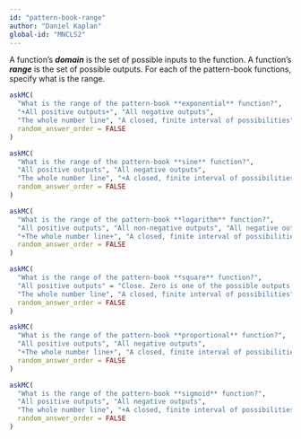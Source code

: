```yaml
---
id: "pattern-book-range"
author: "Daniel Kaplan"
global-id: "MNCLS2"
---
```


A function's ***domain*** is the set of possible inputs to the function. A function's ***range*** is the set of possible outputs. For each of the pattern-book functions, specify what is the range.

```r
askMC(
  "What is the range of the pattern-book **exponential** function?",
  "+All positive outputs+", "All negative outputs", 
  "The whole number line", "A closed, finite interval of possibilities",
  random_answer_order = FALSE
)
```

```r
askMC(
  "What is the range of the pattern-book **sine** function?",
  "All positive outputs", "All negative outputs", 
  "The whole number line", "+A closed, finite interval of possibilities+" = "Yes. The output of pattern-book sinusoid functions is always in the interval from -1 to 1, inclusive",
  random_answer_order = FALSE
)
```

```r
askMC(
  "What is the range of the pattern-book **logarithm** function?",
  "All positive outputs", "All non-negative outputs", "All negative outputs", 
  "+The whole number line+", "A closed, finite interval of possibilities",
  random_answer_order = FALSE
)
```

```r
askMC(
  "What is the range of the pattern-book **square** function?",
  "All positive outputs" = "Close. Zero is one of the possible outputs. We can say, equivalently, that the range is all the **positive outputs plus 0** or all the **non-negative** outputs.", "+All non-negative outputs+", "All negative outputs", 
  "The whole number line", "A closed, finite interval of possibilities",
  random_answer_order = FALSE
)
```

```r
askMC(
  "What is the range of the pattern-book **proportional** function?",
  "All positive outputs", "All negative outputs", 
  "+The whole number line+", "A closed, finite interval of possibilities" = "The range extends from $-\\infty$ to $\\infty$.",
  random_answer_order = FALSE
)
```

```r
askMC(
  "What is the range of the pattern-book **sigmoid** function?",
  "All positive outputs", "All negative outputs", 
  "The whole number line", "+A closed, finite interval of possibilities+" = "Right. The pattern-book sigmoid function has an output that is always in the interval $0 \\leq \\pnorm(x) \\leq 1 .$",
  random_answer_order = FALSE
)
```




